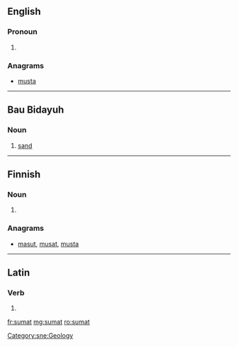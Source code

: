==English==

===Pronoun===
{{en-pron}}

# {{obsolete spelling of|summat}}

===Anagrams===
* [[musta#English|musta]]

----

==Bau Bidayuh==

===Noun===
{{head|sne|noun}}

# [[sand]] {{gloss|finely ground rock}}

[[Category:sne:Geology]]

----

==Finnish==

===Noun===
{{head|fi|noun form}}

# {{plural of|suma|lang=fi|nocat=1}}

===Anagrams===
* [[masut#Finnish|masut]], [[musat#Finnish|musat]], [[musta#Finnish|musta]]

----

==Latin==

===Verb===
{{la-verb-form|sūmat}}

# {{conjugation of|sūmō||3|s|pres|act|sub|lang=la}}

[[fr:sumat]]
[[mg:sumat]]
[[ro:sumat]]